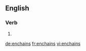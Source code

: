 ==English==

===Verb===
{{head|en}}

# {{en-third-person singular of|enchain}}

[[de:enchains]]
[[fr:enchains]]
[[vi:enchains]]